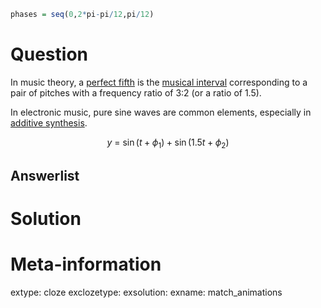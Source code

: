 ```r
phases = seq(0,2*pi-pi/12,pi/12)

```

Question
========

In music theory, a [perfect fifth](https://en.wikipedia.org/wiki/Perfect_fifth) is the [musical interval](https://en.wikipedia.org/wiki/Interval_(music)) corresponding to a pair of pitches with a frequency ratio of 3:2 (or a ratio of 1.5).

In electronic music, pure sine waves are common elements, especially in [additive synthesis](https://en.wikipedia.org/wiki/Additive_synthesis).


$$y~=~\sin(t+\phi_1)+\sin(1.5t+\phi_2)$$


Answerlist
--------




Solution
========





Meta-information
============
extype: cloze
exclozetype: 
exsolution: 
exname: match_animations